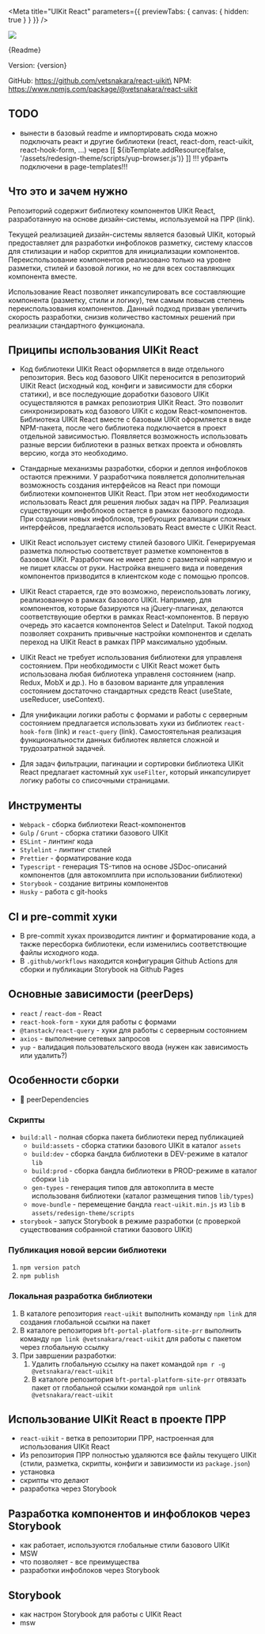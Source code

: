 
<Meta title="UIKit React" parameters={{ previewTabs: { canvas: { hidden: true } } }} />

<img src={logo} />

<Markdown>{Readme}</Markdown>

Version: <span>{version}</span>

GitHub: https://github.com/vetsnakara/react-uikit\
NPM: https://www.npmjs.com/package/@vetsnakara/react-uikit

## TODO
* вынести в базовый readme и импортировать сюда
можно подключать реакт и другие библиотеки (react, react-dom, react-uikit, react-hook-form, ...) через
[[ ${ibTemplate.addResource(false, '/assets/redesign-theme/scripts/yup-browser.js')} ]]
!!! убранть подключени в page-templates!!!

## Что это и зачем нужно
Репозиторий содержит библиотекy компонентов UIKit React, разработанную на основе дизайн-системы, используемой на ПРР (link). 

Текущей реализацией дизайн-системы является базовый UIKit, который предоставляет для разработки инфоблоков разметку, систему классов для стилизации и набор скриптов для инициализации компонентов. Переиспользование компонентов реализовано только на уровне разметки, стилей и базовой логики, но не для всех составляющих компонента вместе.

Использование React позволяет инкапсулировать все составляющие компонента (разметку, стили и логику), тем самым повысив степень переиспользования компонентов. Данный подход призван увеличить скорость разработки, снизив количество кастомных решений при реализации стандартного функционала.

## Приципы использования UIKit React
* Код библиотеки UIKit React оформляется в виде отдельного репозитория. Весь код базового UIKit переносится в репозиторий UIKit React (исходный код, конфиги и зависимости для сборки статики), и все последующие доработки базового UIKit осуществляются в рамках репозиотрия UIKit React. Это позволит синхронизировать код базового UIKit с кодом React-компонентов. Библиотека UIKit React вместе с базовым UIKit оформляется в виде NPM-пакета, после чего библиотека подключается в проект отдельной зависимостью. Появляется возможность использовать разные версии библиотеки в разных ветках проекта и обновлять версию, когда это необходимо.

* Стандарные механизмы разработки, сборки и деплоя инфоблоков остаются прежними. У разработчика появляется дополнительная возможность создания интерфейсов на React при помощи библиотеки компонентов UIKit React. При этом нет необходимости использовать React для решения любых задач на ПРР. Реализация существующих инфоблоков остается в рамках базового подхода. При создании новых инфоблоков, требующих реализации сложных интерфейсов, предлагается использовать React вместе с UIKit React.

* UIKit React использует систему стилей базового UIKit. Генерируемая разметка полностью соответствует разметке компонентов в базовом UIKit. Разработчик не имеет дело с разметкой напрямую и не пишет классы от руки. Настройка внешнего вида и поведения компонентов призводится в клиентском коде с помощью пропсов.

* UIKit React старается, где это возможно, переиспользовать логику, реализованную в рамках базового UIKit. Например, для компонентов, которые базируются на jQuery-плагинах, делаются соответствующие обертки в рамках React-компонентов. В первую очередь это касается компонентов Select и DateInput. Такой подход позволяет сохранить привычные настройки компонентов и сделать переход на UIKit React в рамках ПРР максимально удобным.

* UIKit React не требует использования библиотеки для управленя состоянием. При необходимости с UIKit React может быть использована любая библиотека управленя состоянием (напр. Redux, MobX и др.). Но в базовом варианте для управления состоянием достаточно стандартных средств React (useState, useReducer, useContext).

* Для унификации логики работы с формами и работы с серверным состоянием предлагается использовать хуки из библиотек `react-hook-form` (link) и `react-query` (link). Самостоятельная реализация функциональности данных библиотек является сложной и трудозатратной задачей.

* Для задач фильтрации, пагинации и сортировки библиотека UIKit React предлагает кастомный хук `useFilter`, который инкапсулирует логику работы со списочными страницами.

## Инструменты
* `Webpack` - сборка библиотеки React-компонентов
* `Gulp` / `Grunt` - сборка статики базового UIKit
* `ESLint` - линтинг кода 
* `Stylelint` - линтинг стилей
* `Prettier` - форматирование кода
* `Typescript` - генерация TS-типов на основе JSDoc-описаний компонентов (для автокомплита при использовании библиотеки)
* `Storybook` - создание витрины компонентов
* `Husky` - работа с git-hooks

## CI и pre-commit хуки
* В pre-commit хуках производится линтинг и форматирование кода, а также пересборка библиотеки, если изменились соответствющие файлы исходного кода.
* В `.github/workflows` находится конфигурация Github Actions для сборки и публикации Storybook на Github Pages

## Основные зависимости (peerDeps)
* `react` / `react-dom` - React
* `react-hook-form` - хуки для работы с формами
* `@tanstack/react-query` - хуки для работы с серверным состоянием
* `axios` - выполнение сетевых запросов
* `yup` - валидация пользовательского ввода (нужен как зависимость или удалить?)

## Особенности сборки
* 🛑 peerDependencies

### Скрипты

* `build:all` - полная сборка пакета библиотеки перед публикацией
    * `build:assets` - сборка статики базового UIKit в каталог `assets`
    * `build:dev` - сборка бандла библиотеки в DEV-режиме в каталог `lib`
    * `build:prod` - сборка бандла библиотеки в PROD-режиме в каталог сборки `lib`
    * `gen-types` - генерация типов для автокоплита в месте использованя библиотеки (каталог размещения типов `lib/types`)
    * `move-bundle` - перемещение бандла `react-uikit.min.js` из `lib` в `assets/redesign-theme/scripts`
* `storybook` - запуск Storybook в режиме разработки (с проверкой существования собранной статики базового UIKit)

### Публикация новой версии библиотеки
1. `npm version patch`
1. `npm publish`

### Локальная разработка библиотеки
1. В каталоге репозитория `react-uikit` выполнить команду `npm link` для создания глобальной ссылки на пакет
1. В каталоге репозитория `bft-portal-platform-site-prr` выполнить команду `npm link @vetsnakara/react-uikit` для работы с пакетом через глобальную ссылку
1. При завршении разработки:
    1. Удалить глобальную ссылку на пакет командой `npm r -g @vetsnakara/react-uikit`
    1. В каталоге репозитория `bft-portal-platform-site-prr` отвязать пакет от глобальной ссылки командой `npm unlink @vetsnakara/react-uikit`

## Использование UIKit React в проекте ПРР
* `react-uikit` - ветка в репозитории ПРР, настроенная для использования UIKit React
* Из репозитория ПРР полностью удаляются все файлы текущего UIKit (стили, разметка, скрипты, конфиги и завизимости из `package.json`)
* установка 
* скрипты что делают
* разработка через Storybook

## Разработка компонентов и инфоблоков через Storybook
* как работает, используются глобальные стили базового UIKit
* MSW
* что позволяет - все преимущества
* разработки инфоблоков через Storybook

## Storybook
* как настрон Storybook для работы с UIKit React
* msw
